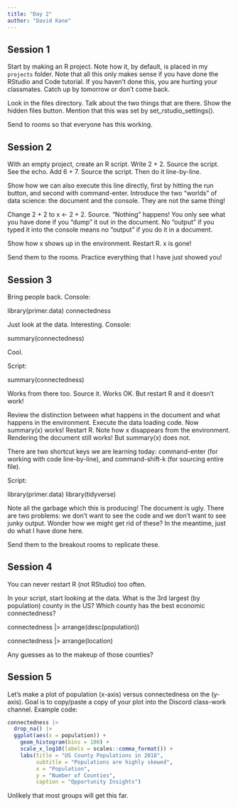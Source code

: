 ```yaml
---
title: "Day 2"
author: "David Kane"
---
```


## Session 1

Start by making an R project. Note how it, by default, is placed in my `projects` folder. Note that all this only makes sense if you have done the RStudio and Code tutorial. If you haven't done this, you are hurting your classmates. Catch up by tomorrow or don't come back.

Look in the files directory. Talk about the two things that are there. Show the hidden files button. Mention that this was set by set_rstudio_settings().

Send to rooms so that everyone has this working.

## Session 2

With an empty project, create an R script. Write 2 + 2. Source the script. See the echo. Add 6 + 7. Source the script. Then do it line-by-line. 

Show how we can also execute this line directly, first by hitting the run button, and second with command-enter. Introduce the two "worlds" of data science: the document and the console. They are not the same thing!

Change 2 + 2 to x <- 2 + 2. Source. "Nothing" happens! You only see what you have done if you "dump" it out in the document. No "output" if you typed it into the console means no "output" if you do it in a document.

Show how x shows up in the environment. Restart R. x is gone!

Send them to the rooms. Practice everything that I have just showed you!

## Session 3

Bring people back. Console:

library(primer.data)
connectedness

Just look at the data. Interesting. Console:

summary(connectedness)

Cool.

Script:

summary(connectedness)

Works from there too. Source it. Works OK. But restart R and it doesn't work!

Review the distinction between what happens in the document and what happens in the environment. Execute the data loading code. Now summary(x) works! Restart R. Note how x disappears from the environment. Rendering the document still works! But summary(x) does not.

There are two shortcut keys we are learning today: command-enter (for working with code line-by-line), and command-shift-k (for sourcing entire file).

Script:

library(primer.data) 
library(tidyverse)


Note all the garbage which this is producing! The document is ugly. There are two problems: we don't want to see the code and we don't want to see junky output. Wonder how we might get rid of these? In the meantime, just do what I have done here.

Send them to the breakout rooms to replicate these.

## Session 4

You can never restart R (not RStudio) too often.

In your script, start looking at the data. What is the 3rd largest (by population) county in the US? Which county has the best economic connectedness?

connectedness |> 
  arrange(desc(population))

connectedness |> 
  arrange(location)

Any guesses as to the makeup of those counties?

## Session 5

Let's make a plot of population (x-axis) versus connectedness on the (y-axis). Goal is to copy/paste a copy of your plot into the Discord class-work channel. Example code:


```r
connectedness |> 
  drop_na() |> 
  ggplot(aes(x = population)) +
    geom_histogram(bins = 100) +
    scale_x_log10(labels = scales::comma_format()) +
    labs(title = "US County Populations in 2018",
         subtitle = "Populations are highly skewed",
         x = "Population",
         y = "Number of Counties",
         caption = "Opportunity Insights")
```

Unlikely that most groups will get this far.

